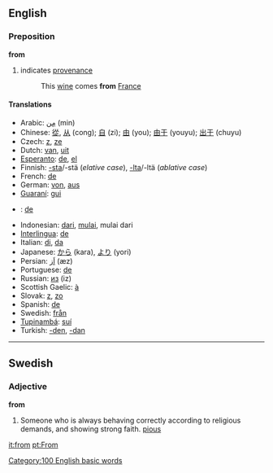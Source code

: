 ==English==
===Preposition===
'''from'''

#indicates [[provenance]]
#:This [[wine]] comes '''from''' [[France]]

====Translations====
*Arabic: [[من|مِن]] (min)
*Chinese: [[從]], [[从]] (cong); [[自]] (zi); [[由]] (you); [[由于]] (youyu); [[出于]] (chuyu) <!--the traditional of 于 is 於?-->
*Czech: [[z]], [[ze]]
*Dutch: [[van]], [[uit]]
*[[Esperanto]]: [[de]], [[el]]
*Finnish: [[-sta#Finnish|-sta]]/-stä (''elative case''), [[-lta#Finnish|-lta]]/-ltä (''ablative case'')
*French: [[de#French|de]]
*German: [[von]], [[aus]]
*[[Guaraní]]: [[gui]]
*{{io}}: [[de]]
*Indonesian: [[dari]], [[mulai]], mulai dari
*[[Interlingua]]: [[de#Interlingua|de]]
*Italian: [[di#Italian|di]], [[da#Italian|da]]
*Japanese: [[から]] (kara), [[より]] (yori)
*Persian: [[اَز]] (æz)
*Portuguese: [[de#Portuguese|de]]
*Russian: [[из]] (iz)
*Scottish Gaelic: [[à]]
*Slovak: [[z#Slovak|z]], [[zo#Slovak|zo]]
*Spanish: [[de#Spanish|de]]
*Swedish: [[från]]
*[[Tupinambá]]: [[suí]]
*Turkish: [[-den]], [[-dan]]

----

==Swedish==
===Adjective===
'''from''' 

#Someone who is always behaving correctly according to religious demands, and showing strong faith. [[pious]]

[[it:from]]
[[pt:From]]
[[Category:100 English basic words]]